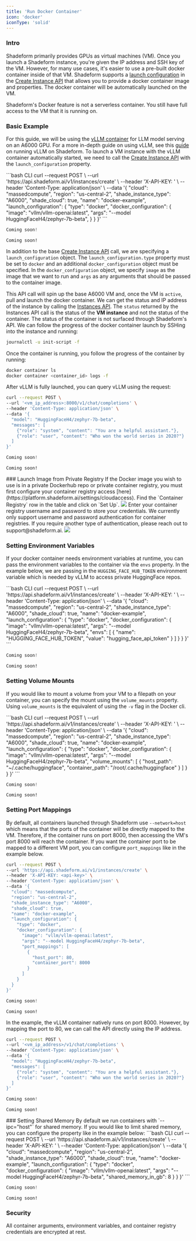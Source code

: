 ```yaml
---
title: 'Run Docker Container'
icon: 'docker'
iconType: 'solid'
---
```

### Intro
Shadeform primarily provides GPUs as virtual machines (VM).
Once you launch a Shadeform instance, you're given the IP address and SSH key of the VM.
However, for many use cases, it's easier to use a pre-built docker container inside of that VM.
Shadeform supports a [launch configuration](/getting-started/concepts#launch-configuration) in the [Create Instance API](/api-reference/instances/instances-create) that allows you to provide a docker container image and properties.
The docker container will be automatically launched on the VM.

<Note>
  Shadeform's Docker feature is not a serverless container. You still have full access to the VM that it is running on.
</Note>

### Basic Example
For this guide, we will be using the [vLLM container](https://hub.docker.com/r/vllm/vllm-openai/tags) for LLM model serving on an A6000 GPU.
For a more in-depth guide on using vLLM, see this [guide](/guides/vllm) on running vLLM on Shadeform.
To launch a VM instance with the vLLM container automatically started, we need to call the [Create Instance API](/api-reference/instances/instances-create) with the `launch_configuration` property.

<CodeGroup>
  ```bash CLI
  curl --request POST \
  --url 'https://api.shadeform.ai/v1/instances/create' \
  --header 'X-API-KEY: <api-key>' \
  --header 'Content-Type: application/json' \
  --data '{
    "cloud": "massedcompute",
    "region": "us-central-2",
    "shade_instance_type": "A6000",
    "shade_cloud": true,
    "name": "docker-example",
    "launch_configuration": {
      "type": "docker",
      "docker_configuration": {
        "image": "vllm/vllm-openai:latest",
        "args": "--model HuggingFaceH4/zephyr-7b-beta",
      }
    }
  }'
  ```

  ```python Python
  Coming soon!
  ```

  ```golang Go
  Coming soon!
  ```
</CodeGroup>

In addition to the base [Create Instance API](/getting-started/quickstart#launching-the-instance) call, we are specifying a `launch_configuration` object.
The `launch_configuration.type` property must be set to `docker` and an additional `docker_configuration` object must be specified.
In the `docker_configuration` object, we specify `image` as the image that we want to run and `args` as any arguments that should be passed to the container image.

This API call will spin up the base A6000 VM and, once the VM is `active`, pull and launch the docker container. We can get the status and IP address of the instance by calling the [Instances API](/api-reference/instances/instances).
<Note>
  The `status` returned by the Instances API call is the status of the **VM instance** and not the status of the container. The status of the container is not surfaced through Shadeform's API.
</Note>
We can follow the progress of the docker container launch by SSHing into the instance and running:
```bash CLI
journalctl -u init-script -f
```
Once the container is running, you follow the progress of the container by running:
```bash CLI
docker container ls
docker container <container_id> logs -f
```
After vLLM is fully launched, you can query vLLM using the request:
<CodeGroup>
  ```bash CLI
  curl --request POST \
  --url '<vm_ip_address>:8000/v1/chat/completions' \
  --header 'Content-Type: application/json' \
  --data '{
    "model": "HuggingFaceH4/zephyr-7b-beta",
    "messages": [
      {"role": "system", "content": "You are a helpful assistant."},
      {"role": "user", "content": "Who won the world series in 2020?"}
    ]
  }'
  ```

  ```python Python
  Coming soon!
  ```

  ```golang Go
  Coming soon!
  ```
</CodeGroup>
### Launch Image from Private Registry
If the Docker image you wish to use is in a private Dockerhub repo or private container registry, you must first configure your container registry access [here](https://platform.shadeform.ai/settings/cloudaccess).
Find the `Container Registry` row in the table and click on `Set Up`.
<img src="/images/cloudaccess.png"></img>
Enter your container registry username and password to store your credentials.
<Note>
  We currently only support username and password authentication for container registries. If you require another type of authentication, please reach out to support@shadeform.ai.
</Note>
<img src="/images/dockersetup.png"></img>

### Setting Environment Variables
If your docker container needs environment variables at runtime, you can pass the environment variables to the container via the `envs` property.
In the example below, we are passing in the `HUGGING_FACE_HUB_TOKEN` environment variable which is needed by vLLM to access private HuggingFace repos.

<CodeGroup>
  ```bash CLI
  curl --request POST \
  --url 'https://api.shadeform.ai/v1/instances/create' \
  --header 'X-API-KEY: <api-key>' \
  --header 'Content-Type: application/json' \
  --data '{
    "cloud": "massedcompute",
    "region": "us-central-2",
    "shade_instance_type": "A6000",
    "shade_cloud": true,
    "name": "docker-example",
    "launch_configuration": {
      "type": "docker",
      "docker_configuration": {
        "image": "vllm/vllm-openai:latest",
        "args": "--model HuggingFaceH4/zephyr-7b-beta",
        "envs": [
          {
            "name": "HUGGING_FACE_HUB_TOKEN",
            "value": "hugging_face_api_token"
          }
        ]
      }
    }
  }'
  ```

  ```python Python
  Coming soon!
  ```

  ```golang Go
  Coming soon!
  ```
</CodeGroup>

### Setting Volume Mounts
If you would like to mount a volume from your VM to a filepath on your container, you can specify the mount using the `volume_mounts` property.
Using `volume_mounts` is the equivalent of using the `-v` flag in the Docker cli.

<CodeGroup>
  ```bash CLI
  curl --request POST \
  --url 'https://api.shadeform.ai/v1/instances/create' \
  --header 'X-API-KEY: <api-key>' \
  --header 'Content-Type: application/json' \
  --data '{
    "cloud": "massedcompute",
    "region": "us-central-2",
    "shade_instance_type": "A6000",
    "shade_cloud": true,
    "name": "docker-example",
    "launch_configuration": {
      "type": "docker",
      "docker_configuration": {
        "image": "vllm/vllm-openai:latest",
        "args": "--model HuggingFaceH4/zephyr-7b-beta",
        "volume_mounts": [
          {
            "host_path": "~/.cache/huggingface",
            "container_path": "/root/.cache/huggingface"
          }
        ]
      }
    }
  }'
  ```

  ```python Python
  Coming soon!
  ```

  ```golang Go
  Coming soon!
  ```
</CodeGroup>

### Setting Port Mappings
By default, all containers launched through Shadeform use `--network=host` which means that the ports of the container will be directly mapped to the VM.
Therefore, if the container runs on port 8000, then accessing the VM's port 8000 will reach the container.
If you want the container port to be mapped to a different VM port, you can configure `port_mappings` like in the example below.
<CodeGroup>
  ```bash CLI
  curl --request POST \
  --url 'https://api.shadeform.ai/v1/instances/create' \
  --header 'X-API-KEY: <api-key>' \
  --header 'Content-Type: application/json' \
  --data '{
    "cloud": "massedcompute",
    "region": "us-central-2",
    "shade_instance_type": "A6000",
    "shade_cloud": true,
    "name": "docker-example",
    "launch_configuration": {
      "type": "docker",
      "docker_configuration": {
        "image": "vllm/vllm-openai:latest",
        "args": "--model HuggingFaceH4/zephyr-7b-beta",
        "port_mappings": [
          {
            "host_port": 80,
            "container_port": 8000
          }
        ]
      }
    }
  }'
  ```

  ```python Python
  Coming soon!
  ```

  ```golang Go
  Coming soon!
  ```
</CodeGroup>

In the example, the vLLM container natively runs on port 8000. However, by mapping the port to 80, we can call the API directly using the IP address.
<CodeGroup>
  ```bash CLI
  curl --request POST \
  --url '<vm_ip_address>/v1/chat/completions' \
  --header 'Content-Type: application/json' \
  --data '{
    "model": "HuggingFaceH4/zephyr-7b-beta",
    "messages": [
      {"role": "system", "content": "You are a helpful assistant."},
      {"role": "user", "content": "Who won the world series in 2020?"}
    ]
  }'
  ```

  ```python Python
  Coming soon!
  ```

  ```golang Go
  Coming soon!
  ```
</CodeGroup>
### Setting Shared Memory
By default we run containers with `--ipc="host"` for shared memory. If you would like to limit shared memory, you can configure the property like in the example below:

<CodeGroup>
  ```bash CLI
  curl --request POST \
  --url 'https://api.shadeform.ai/v1/instances/create' \
  --header 'X-API-KEY: <api-key>' \
  --header 'Content-Type: application/json' \
  --data '{
    "cloud": "massedcompute",
    "region": "us-central-2",
    "shade_instance_type": "A6000",
    "shade_cloud": true,
    "name": "docker-example",
    "launch_configuration": {
      "type": "docker",
      "docker_configuration": {
        "image": "vllm/vllm-openai:latest",
        "args": "--model HuggingFaceH4/zephyr-7b-beta",
        "shared_memory_in_gb": 8
      }
    }
  }'
  ```

  ```python Python
  Coming soon!
  ```

  ```golang Go
  Coming soon!
  ```
</CodeGroup>

### Security
All container arguments, environment variables, and container registry credentials are encrypted at rest.